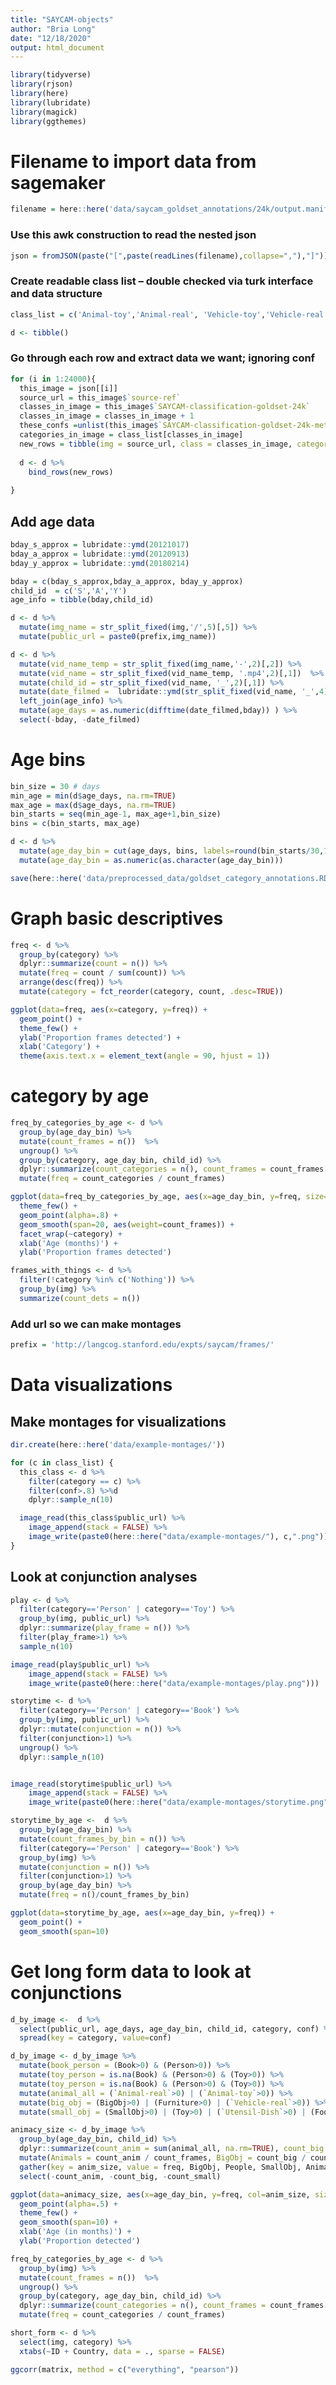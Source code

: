 ```yaml
---
title: "SAYCAM-objects"
author: "Bria Long"
date: "12/18/2020"
output: html_document
---
```


```r
library(tidyverse)
library(rjson)
library(here)
library(lubridate)
library(magick)
library(ggthemes)
```

# Filename to import data from sagemaker
```r
filename = here::here('data/saycam_goldset_annotations/24k/output.manifest')
```

### Use this awk construction to read the nested json
```r
json = fromJSON(paste("[",paste(readLines(filename),collapse=","),"]"))
```

### Create readable class list -- double checked via turk interface and data structure
```r
class_list = c('Animal-toy','Animal-real', 'Vehicle-toy','Vehicle-real','Toy','Utensil-Dish','Food','Furniture','Book','Person','Clothing','Plant', 'SmallObj','BigObj','Other','Nothing')

d <- tibble() 
```

### Go through each row and extract data we want; ignoring conf
```r
for (i in 1:24000){
  this_image = json[[i]]
  source_url = this_image$`source-ref`
  classes_in_image = this_image$`SAYCAM-classification-goldset-24k`
  classes_in_image = classes_in_image + 1
  these_confs =unlist(this_image$`SAYCAM-classification-goldset-24k-metadata`$`confidence-map`)
  categories_in_image = class_list[classes_in_image]
  new_rows = tibble(img = source_url, class = classes_in_image, category = categories_in_image, conf = these_confs)
  
  d <- d %>% 
    bind_rows(new_rows)
    
}

```


## Add age data


```r
bday_s_approx = lubridate::ymd(20121017)
bday_a_approx = lubridate::ymd(20120913)
bday_y_approx = lubridate::ymd(20180214)

bday = c(bday_s_approx,bday_a_approx, bday_y_approx)
child_id  = c('S','A','Y')
age_info = tibble(bday,child_id)

```


```r
d <- d %>%
  mutate(img_name = str_split_fixed(img,'/',5)[,5]) %>%
  mutate(public_url = paste0(prefix,img_name))
```

```r
d <- d %>%
  mutate(vid_name_temp = str_split_fixed(img_name,'-',2)[,2]) %>%
  mutate(vid_name = str_split_fixed(vid_name_temp, '.mp4',2)[,1])  %>%
  mutate(child_id = str_split_fixed(vid_name, '_',2)[,1]) %>%
  mutate(date_filmed =  lubridate::ymd(str_split_fixed(vid_name, '_',4)[,2])) %>%
  left_join(age_info) %>%
  mutate(age_days = as.numeric(difftime(date_filmed,bday)) ) %>%
  select(-bday, -date_filmed)
```

# Age bins
```r
bin_size = 30 # days
min_age = min(d$age_days, na.rm=TRUE)
max_age = max(d$age_days, na.rm=TRUE)
bin_starts = seq(min_age-1, max_age+1,bin_size)
bins = c(bin_starts, max_age)

d <- d %>%
  mutate(age_day_bin = cut(age_days, bins, labels=round(bin_starts/30,1))) %>%
  mutate(age_day_bin = as.numeric(as.character(age_day_bin))) 
```

```r
save(here::here('data/preprocessed_data/goldset_category_annotations.RData'), d)
```


# Graph basic descriptives
```r
freq <- d %>%
  group_by(category) %>%
  dplyr::summarize(count = n()) %>%
  mutate(freq = count / sum(count)) %>%
  arrange(desc(freq)) %>%
  mutate(category = fct_reorder(category, count, .desc=TRUE))
```

```r
ggplot(data=freq, aes(x=category, y=freq)) +
  geom_point() +
  theme_few() +
  ylab('Proportion frames detected') +
  xlab('Category') + 
  theme(axis.text.x = element_text(angle = 90, hjust = 1))

```
# category by age
```r



freq_by_categories_by_age <- d %>%
  group_by(age_day_bin) %>%
  mutate(count_frames = n())  %>%
  ungroup() %>%
  group_by(category, age_day_bin, child_id) %>%
  dplyr::summarize(count_categories = n(), count_frames = count_frames[1]) %>%
  mutate(freq = count_categories / count_frames)

```

```r
ggplot(data=freq_by_categories_by_age, aes(x=age_day_bin, y=freq, size=count_frames, col=child_id)) +
  theme_few() + 
  geom_point(alpha=.8) +
  geom_smooth(span=20, aes(weight=count_frames)) +
  facet_wrap(~category) +
  xlab('Age (months)') +
  ylab('Proportion frames detected')

```

```r
frames_with_things <- d %>%
  filter(!category %in% c('Nothing')) %>%
  group_by(img) %>%
  summarize(count_dets = n())

```

### Add url so we can make montages
```r
prefix = 'http://langcog.stanford.edu/expts/saycam/frames/'

```

# Data visualizations
## Make montages for visualizations

```r
dir.create(here::here('data/example-montages/'))

for (c in class_list) {
  this_class <- d %>%
    filter(category == c) %>%
    filter(conf>.8) %>%d
    dplyr::sample_n(10)

  image_read(this_class$public_url) %>%
    image_append(stack = FALSE) %>%
    image_write(paste0(here::here("data/example-montages/"), c,".png"))
}
```

## Look at conjunction analyses
```r
play <- d %>%
  filter(category=='Person' | category=='Toy') %>%
  group_by(img, public_url) %>%
  dplyr::summarize(play_frame = n()) %>%
  filter(play_frame>1) %>%
  sample_n(10)

image_read(play$public_url) %>%
    image_append(stack = FALSE) %>%
    image_write(paste0(here::here("data/example-montages/play.png")))
```


```r
storytime <- d %>%
  filter(category=='Person' | category=='Book') %>%
  group_by(img, public_url) %>%
  dplyr::mutate(conjunction = n()) %>%
  filter(conjunction>1) %>%
  ungroup() %>%
  dplyr::sample_n(10)


image_read(storytime$public_url) %>%
    image_append(stack = FALSE) %>%
    image_write(paste0(here::here("data/example-montages/storytime.png")))
```


```r
storytime_by_age <-  d %>%
  group_by(age_day_bin) %>%
  mutate(count_frames_by_bin = n()) %>%
  filter(category=='Person' | category=='Book') %>%
  group_by(img) %>%
  mutate(conjunction = n()) %>%
  filter(conjunction>1) %>%
  group_by(age_day_bin) %>%
  mutate(freq = n()/count_frames_by_bin)

ggplot(data=storytime_by_age, aes(x=age_day_bin, y=freq)) +
  geom_point() +
  geom_smooth(span=10)
```


# Get long form data to look at conjunctions
```r
d_by_image <-  d %>%
  select(public_url, age_days, age_day_bin, child_id, category, conf) %>%
  spread(key = category, value=conf) 

d_by_image <- d_by_image %>%
  mutate(book_person = (Book>0) & (Person>0)) %>%
  mutate(toy_person = is.na(Book) & (Person>0) & (Toy>0)) %>%
  mutate(toy_person = is.na(Book) & (Person>0) & (Toy>0)) %>%
  mutate(animal_all = (`Animal-real`>0) | (`Animal-toy`>0)) %>%
  mutate(big_obj = (BigObj>0) | (Furniture>0) | (`Vehicle-real`>0)) %>%
  mutate(small_obj = (SmallObj>0) | (Toy>0) | (`Utensil-Dish`>0) | (Food>0))


```

```r
animacy_size <- d_by_image %>%
  group_by(age_day_bin, child_id) %>%
  dplyr::summarize(count_anim = sum(animal_all, na.rm=TRUE), count_big = sum(big_obj, na.rm=TRUE), count_small = sum(small_obj, na.rm=TRUE), count_frames = n(), count_people = sum(Person>0, na.rm=TRUE)) %>%
  mutate(Animals = count_anim / count_frames, BigObj = count_big / count_frames, People = count_people / count_frames, SmallObj = count_small / count_frames) %>%
  gather(key = anim_size, value = freq, BigObj, People, SmallObj, Animals) %>%
  select(-count_anim, -count_big, -count_small)

```

```r
ggplot(data=animacy_size, aes(x=age_day_bin, y=freq, col=anim_size, size=count_frames)) +
  geom_point(alpha=.5) +
  theme_few() +
  geom_smooth(span=10) + 
  xlab('Age (in months)') +
  ylab('Proportion detected')

```


```r
freq_by_categories_by_age <- d %>%
  group_by(img) %>%
  mutate(count_frames = n())  %>%
  ungroup() %>%
  group_by(category, age_day_bin, child_id) %>%
  dplyr::summarize(count_categories = n(), count_frames = count_frames[1]) %>%
  mutate(freq = count_categories / count_frames)
```

```r
short_form <- d %>%
  select(img, category) %>%
  xtabs(~ID + Country, data = ., sparse = FALSE)

ggcorr(matrix, method = c("everything", "pearson")) 

```

